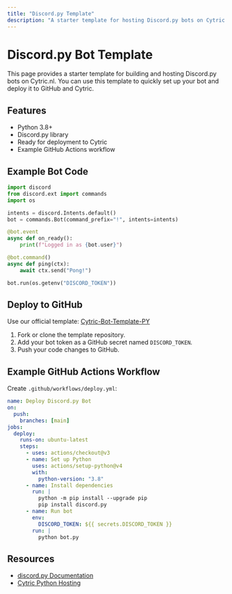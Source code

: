 ```yaml
---
title: "Discord.py Template"
description: "A starter template for hosting Discord.py bots on Cytric.nl"
---
```


# Discord.py Bot Template

This page provides a starter template for building and hosting Discord.py bots on Cytric.nl. You can use this template to quickly set up your bot and deploy it to GitHub and Cytric.

## Features

- Python 3.8+
- Discord.py library
- Ready for deployment to Cytric
- Example GitHub Actions workflow

## Example Bot Code

```python
import discord
from discord.ext import commands
import os

intents = discord.Intents.default()
bot = commands.Bot(command_prefix="!", intents=intents)

@bot.event
async def on_ready():
    print(f"Logged in as {bot.user}")

@bot.command()
async def ping(ctx):
    await ctx.send("Pong!")

bot.run(os.getenv("DISCORD_TOKEN"))
```

## Deploy to GitHub

Use our official template: [Cytric-Bot-Template-PY](https://github.com/Cytric/Cytric-Bot-Template-PY)

1. Fork or clone the template repository.
2. Add your bot token as a GitHub secret named `DISCORD_TOKEN`.
3. Push your code changes to GitHub.

## Example GitHub Actions Workflow

Create `.github/workflows/deploy.yml`:

```yaml
name: Deploy Discord.py Bot
on:
  push:
    branches: [main]
jobs:
  deploy:
    runs-on: ubuntu-latest
    steps:
      - uses: actions/checkout@v3
      - name: Set up Python
        uses: actions/setup-python@v4
        with:
          python-version: "3.8"
      - name: Install dependencies
        run: |
          python -m pip install --upgrade pip
          pip install discord.py
      - name: Run bot
        env:
          DISCORD_TOKEN: ${{ secrets.DISCORD_TOKEN }}
        run: |
          python bot.py
```

## Resources

- [discord.py Documentation](https://discordpy.readthedocs.io/en/stable/)
- [Cytric Python Hosting](https://Cytric.nl)
